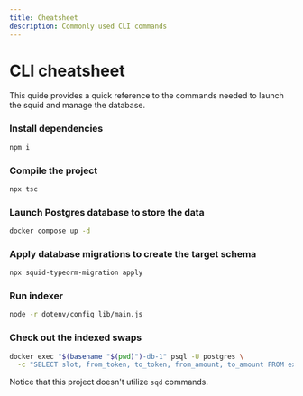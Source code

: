 ```yaml
---
title: Cheatsheet
description: Commonly used CLI commands
---
```


# CLI cheatsheet

This quide provides a quick reference to the commands needed to launch the squid and manage the database.

### Install dependencies

```sh
npm i
```

### Compile the project

```sh
npx tsc
```

### Launch Postgres database to store the data

```sh
docker compose up -d
```

###  Apply database migrations to create the target schema

```sh
npx squid-typeorm-migration apply
```
###   Run indexer

```sh
node -r dotenv/config lib/main.js
```

###   Check out the indexed swaps


```sh
docker exec "$(basename "$(pwd)")-db-1" psql -U postgres \
  -c "SELECT slot, from_token, to_token, from_amount, to_amount FROM exchange ORDER BY id LIMIT 10"
```

Notice that this project doesn't utilize `sqd` commands.
